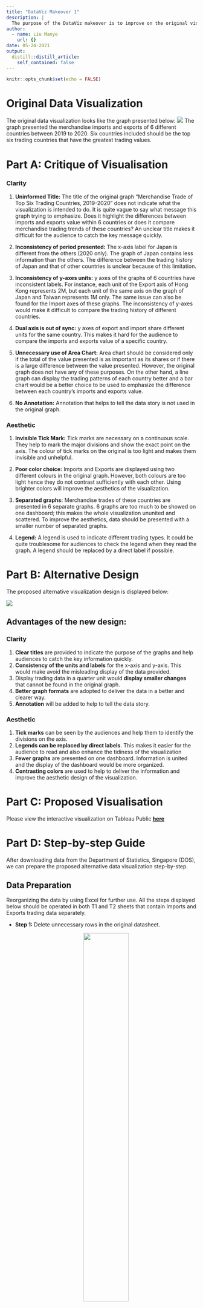 ```yaml
---
title: "DataViz Makeover 1"
description: |
  The purpose of the DataViz makeover is to improve on the original visualization. The limitations of the original graph will be pointed out. An alternative data to solve the original issues. The data used in this DataViz Makeover is provided by the [**Department of Statistics, Singapore (DOS)**](https://www.singstat.gov.sg/find-data/search-by-theme/trade-and-investment/merchandise-trade/latest-data). 
author:
  - name: Liu Manye
    url: {}
date: 05-24-2021
output:
  distill::distill_article:
    self_contained: false
---
```



```r
knitr::opts_chunk$set(echo = FALSE)
```

# Original Data Visualization

The original data visualization looks like the graph presented below:
![](img/image01.jpg)
The graph presented the merchandise imports and exports of 6 different countries between 2019 to 2020. Six countries included should be the top six trading countries that have the greatest trading values. 


# Part A: Critique of Visualisation

### Clarity

1. **Uninformed Title:** The title of the original graph “Merchandise Trade of Top Six Trading Countries, 2019-2020” does not indicate what the visualization is intended to do. It is quite vague to say what message this graph trying to emphasize. Does it highlight the differences between imports and exports value within 6 countries or does it compare merchandise trading trends of these countries? An unclear title makes it difficult for the audience to catch the key message quickly. 

2. **Inconsistency of period presented:** The x-axis label for Japan is different from the others (2020 only). The graph of Japan contains less information than the others. The difference between the trading history of Japan and that of other countries is unclear because of this limitation.

3. **Inconsistency of y-axes units:** y axes of the graphs of 6 countries have inconsistent labels. For instance, each unit of the Export axis of Hong Kong represents 2M, but each unit of the same axis on the graph of Japan and Taiwan represents 1M only. The same issue can also be found for the Import axes of these graphs. The inconsistency of y-axes would make it difficult to compare the trading history of different countries.

4. **Dual axis is out of sync:** y axes of export and import share different units for the same country. This makes it hard for the audience to compare the imports and exports value of a specific country.

5. **Unnecessary use of Area Chart:** Area chart should be considered only if the total of the value presented is as important as its shares or if there is a large difference between the value presented. However, the original graph does not have any of these purposes. On the other hand, a line graph can display the trading patterns of each country better and a bar chart would be a better choice to be used to emphasize the difference between each country’s imports and exports value. 

6. **No Annotation:** Annotation that helps to tell the data story is not used in the original graph.


### Aesthetic

1. **Invisible Tick Mark:** Tick marks are necessary on a continuous scale. They help to mark the major divisions and show the exact point on the axis. The colour of tick marks on the original is too light and makes them invisible and unhelpful. 

2. **Poor color choice:** Imports and Exports are displayed using two different colours in the original graph. However, both colours are too light hence they do not contrast sufficiently with each other. Using brighter colors will improve the aesthetics of the visualization. 

3. **Separated graphs:** Merchandise trades of these countries are presented in 6 separate graphs. 6 graphs are too much to be showed on one dashboard; this makes the whole visualization ununited and scattered. To improve the aesthetics, data should be presented with a smaller number of separated graphs.

4. **Legend:** A legend is used to indicate different trading types. It could be quite troublesome for audiences to check the legend when they read the graph. A legend should be replaced by a direct label if possible.



# Part B: Alternative Design

The proposed alternative visualization design is displayed below:

![](img/image02.jpg)

## Advantages of the new design: 

### Clarity

1. **Clear titles** are provided to indicate the purpose of the graphs and help audiences to catch the key information quickly.
2. **Consistency of the units and labels** for the x-axis and y-axis. This would make avoid the misleading display of the data provided.
3. Display trading data in a quarter unit would **display smaller changes** that cannot be found in the original graph.
4. **Better graph formats** are adopted to deliver the data in a better and clearer way. 
5. **Annotation** will be added to help to tell the data story.

### Aesthetic

1. **Tick marks** can be seen by the audiences and help them to identify the divisions on the axis.
2. **Legends can be replaced by direct labels**. This makes it easier for the audience to read and also enhance the tidiness of the visualization
3. **Fewer graphs** are presented on one dashboard. Information is united and the display of the dashboard would be more organized.
4. **Contrasting colors** are used to help to deliver the information and improve the aesthetic design of the visualization. 



# Part C: Proposed Visualisation

Please view the interactive visualization on Tableau Public [**here**](https://public.tableau.com/app/profile/manye.liu/viz/DataVisualization_16223090271340/Finallook)



# Part D: Step-by-step Guide
After downloading data from the Department of Statistics, Singapore (DOS), we can prepare the proposed alternative data visualization step-by-step.

## Data Preparation
Reorganizing the data by using Excel for further use. All the steps displayed below should be operated in both T1 and T2 sheets that contain Imports and Exports trading data separately.

* **Step 1:** Delete unnecessary rows in the original datasheet.
<center>
![](img/image03.jpg){width=50%}
<center>


* **Step 2:** Rename undesired data
Since this DataViz Makeover will only focus on the merchandise trade of the top 6 countries (Mainland China, Malaysia, United States. Taiwan, Japan, and Hong Kong) from the beginning of 2019 to the end of 2020, undesired data should be removed until the sheets look like the image below:
![](img/image04.jpg)


* **Step 3:** Reorganizing data in a new sheet
Tableau recognizes variables by column. Because of this feature, the original data needs to be reorganized. First of all, we need to create a new worksheet named 'Data' in the original excel file.  Add new headers in the Datasheet. There will be in total 4 variables and we should name them “Country”, “Time”, “Imports (K)”, and “Exports (K)”. “K” in the header stands for Thousand Dollars.
Copy data from the original sheets and paste them into Data under corresponding headers. Remember to select the Transpose option while pasting.
In order to let Tableau recognizes the "Time" variable as Date, we need to make sure data under the Time header is in the format of Date.
<center>
![](img/image05.jpg){width=50%}
<center>


* **Step 4:** Delete undesired sheets
Delete Content, T1, and T2 from the file. Only the sheet 'Data' should be kept.


## Importing Data into Tableau

* **Step 1:** Open Excel file in Tableau
After open Tableau, select File from panel above to open the file we prepared:


* **Step 2:** Change the data type
Making sure all the variables are in the correct data types.
‘Country’ should be a string format, recognized as Geographic role in Country. ‘Time’ should be recognized as Date. Exports (K) and Imports (K) should in the format of Number (whole).
<center>
![](img/image07.jpg){width=50%}
<center>



## Creating Worksheets
There are two main purposes of the original graph, hence two worksheets will be created in this DataViz Makeover to ensure the proposed visualization can have all the functions that the original graph has.

### Worksheet 1: Balance of Trade of the top 6 countries

* **Step 1:** Add a new variable
To draw the first graph, we need to add a new variable in Tableau that represents the Net Exports/ Balance of Trade of 6 selected countries.
Get into the worksheet window, select Analysis > Create Calculated Field. Creating the formula of Net Exports by dragging the existed variables into the newly opened window and name it Net Exports (K): 
<center>
![](img/image08.jpg){width=50%}
<center>

Then we can find a new variable called 'Net Exports (K)' on the left side panel.


* **Step 2:** Set up the graph
Filling the columns and rows using existed variables as the image below. 
Tableau will automatically draw the graph in a horizontal bar format.
<center>
![](img/image09.jpg){width=50%}


* **Step 3:** Improve the design of the graph
The following procedures should be performed to improve the design of the graph:

* Coloring the table based on the sum of the Net Exports of each year.Set the colors into a 2 steps color palette. In this way, the bar will be displayed in red if the Net Exports of a particular country are negative and blue otherwise. The two colors selected by Tableau are quite rich and significantly contrast with each other and the background, therefore we will keep the color choice in this way. The color card is going to be hidden from the graph since they are not necessary for the audience.
<center>
![](img/image10.jpg){width=50%}


* Adding mark labels by selecting ‘Sum Net Export (K)’ under Label. Set the font size of the label to 8 and make the text bold. Set the labels into a lighter black so that they would not all the attention from the audience. Mark labels will help to identify the represented value of each bar.


* Sort the graph in a descending order based on the sum of Net Exports values in 2020 (since the data in the latest year could be more important for the users). The will make the graph more organized.


* Formatting the tick marks on the x-axis into a darker black. Net export value is a continuous scale. Thick mark help to show the exact point on the axis.

 
* Add title ‘Balance of Trade of Top 6 Countries (2019-2020)’. The font size is set to be 15 and bold.

 
* Add Annotation by right-clicking the bars that worth attention. The font size of the annotation is set to be 10 and bold. If the important change is an improvement, the annotation would be green. If the change is degeneration, the color of the annotation would be red.

The resultant graph is as follows:
![](img/image12.jpg)

